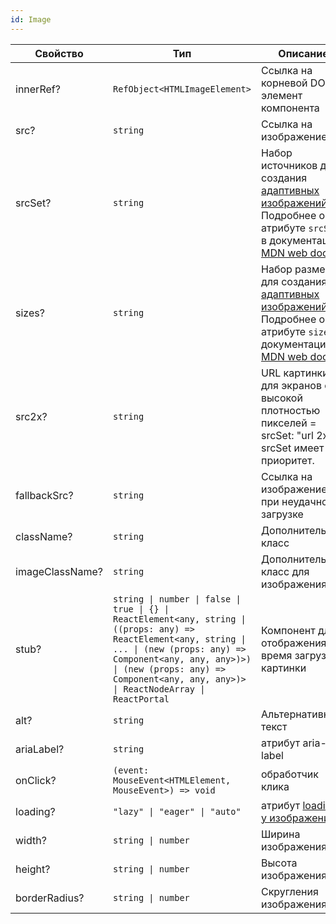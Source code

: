```yaml
---
id: Image
---
```


<!-- props:start -->
| Свойство        | Тип                                                                                                                                                                                                                                                               | Описание                                                                                                                                                                                                                                                                                     |
| --------------- | ----------------------------------------------------------------------------------------------------------------------------------------------------------------------------------------------------------------------------------------------------------------- | -------------------------------------------------------------------------------------------------------------------------------------------------------------------------------------------------------------------------------------------------------------------------------------------- |
| innerRef?       | `RefObject<HTMLImageElement>`                                                                                                                                                                                                                                     | Ссылка на корневой DOM-элемент компонента                                                                                                                                                                                                                                                    |
| src?            | `string`                                                                                                                                                                                                                                                          | Ссылка на изображение                                                                                                                                                                                                                                                                        |
| srcSet?         | `string`                                                                                                                                                                                                                                                          | Набор источников для создания [адаптивных изображений](https://developer.mozilla.org/en-US/docs/Learn/HTML/Multimedia_and_embedding/Responsive_images). Подробнее об атрибуте `srcSet` в документации [MDN web docs](https://developer.mozilla.org/ru/docs/Web/HTML/Element/img#attr-srcset) |
| sizes?          | `string`                                                                                                                                                                                                                                                          | Набор размеров для создания [адаптивных изображений](https://developer.mozilla.org/en-US/docs/Learn/HTML/Multimedia_and_embedding/Responsive_images). Подробнее об атрибуте `sizes` в документации [MDN web docs](https://developer.mozilla.org/ru/docs/Web/HTML/Element/img#attr-sizes)     |
| src2x?          | `string`                                                                                                                                                                                                                                                          | URL картинки для экранов с высокой плотностью пикселей = srcSet: "url 2x". srcSet имеет приоритет.                                                                                                                                                                                           |
| fallbackSrc?    | `string`                                                                                                                                                                                                                                                          | Ссылка на изображение при неудачной загрузке                                                                                                                                                                                                                                                 |
| className?      | `string`                                                                                                                                                                                                                                                          | Дополнительный класс                                                                                                                                                                                                                                                                         |
| imageClassName? | `string`                                                                                                                                                                                                                                                          | Дополнительный класс для изображения                                                                                                                                                                                                                                                         |
| stub?           | `string \| number \| false \| true \| {} \| ReactElement<any, string \| ((props: any) => ReactElement<any, string \| ... \| (new (props: any) => Component<any, any, any>)>) \| (new (props: any) => Component<any, any, any>)> \| ReactNodeArray \| ReactPortal` | Компонент для отображения во время загрузки картинки                                                                                                                                                                                                                                         |
| alt?            | `string`                                                                                                                                                                                                                                                          | Альтернативный текст                                                                                                                                                                                                                                                                         |
| ariaLabel?      | `string`                                                                                                                                                                                                                                                          | атрибут aria-label                                                                                                                                                                                                                                                                           |
| onClick?        | `(event: MouseEvent<HTMLElement, MouseEvent>) => void`                                                                                                                                                                                                            | обработчик клика                                                                                                                                                                                                                                                                             |
| loading?        | `"lazy" \| "eager" \| "auto"`                                                                                                                                                                                                                                     | атрибут [loading у изображения](https://developer.mozilla.org/en-US/docs/Web/HTML/Element/img#attr-loading)                                                                                                                                                                                  |
| width?          | `string \| number`                                                                                                                                                                                                                                                | Ширина изображения                                                                                                                                                                                                                                                                           |
| height?         | `string \| number`                                                                                                                                                                                                                                                | Высота изображения                                                                                                                                                                                                                                                                           |
| borderRadius?   | `string \| number`                                                                                                                                                                                                                                                | Скругления изображения                                                                                                                                                                                                                                                                       |
<!-- props:end -->
